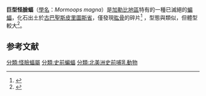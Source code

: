 {{speciesbox
| name = 巨型怪臉蝠
| fossil_range = 早[[全新世|全新世]]
| status = EX
| extinct=化石
| status_ref = <ref name=ITIS>{{cite web|title=ITIS|url=https://www.itis.gov/servlet/SingleRpt/SingleRpt?search_topic=TSN&search_value=946075|accessdate=2014-12-21|ref=1|archive-date=2014-12-21|archive-url=https://web.archive.org/web/20141221141815/http://www.itis.gov/servlet/SingleRpt/SingleRpt?search_topic=TSN&search_value=946075|dead-url=no}}</ref>
| genus = Mormoops
| species = magna
| authority =(Silva-Taboada, 1974)}}
'''巨型怪臉蝠'''（[[學名|學名]]：''Mormoops magna''）是[[加勒比地區|加勒比地區]]特有的一種已滅絕的[[蝙蝠|蝙蝠]]，化石出土於[[古巴|古巴]][[聖斯皮里圖斯省|聖斯皮里圖斯省]]，僅發現[[肱骨|肱骨]]的碎片<ref>{{cite journal |last1=Velazco |first1=Paul |last2=O'Neill |first2=Hannah |date=2013-06-21 |title=Quaternary Bat Diversity in the Dominican Republic |url=https://bioone.org/journals/american-museum-novitates/volume-2013/issue-3779/3779.2/Quaternary-Bat-Diversity-in-the-Dominican-Republic/10.1206/3779.2.short?tab=ArticleLink |journal=American Museum Novitates |volume=3779 |pages=1–20 |doi=10.1206/3779.2 |access-date=2020-10-16 |archive-date=2020-10-18 |archive-url=https://web.archive.org/web/20201018111949/https://bioone.org/journals/american-museum-novitates/volume-2013/issue-3779/3779.2/Quaternary-Bat-Diversity-in-the-Dominican-Republic/10.1206/3779.2.short?tab=ArticleLink |dead-url=no }}</ref> ，型態與{{link-en|大葉怪臉蝠|Ghost-faced bat}}類似，但體型較大<ref>{{cite journal |last1=Silva-Taboada |first1=Gilberto |date=1974 |title=Fossil Chiroptera from Cave Deposits in Central Cuba, with Description of Two New Species (Genera Pteronotus and Mormoops) and the First West Indian Record of Mormoops megalophylla |url=http://www.isez.pan.krakow.pl/journals/azc/pdf/19/19_03.pdf |journal=Acta Zoologica Cracoviensia |volume=31 |issue=3 |pages=33–74 |doi= |access-date=2020-10-16 |archive-date=2019-08-04 |archive-url=https://web.archive.org/web/20190804014441/http://www.isez.pan.krakow.pl/journals/azc/pdf/19/19_03.pdf |dead-url=no }}</ref>。

==参考文献==
{{Reflist}}

{{Taxonbar|from=Q10794752}}

[[分類:怪臉蝠屬|分類:怪臉蝠屬]]
[[分類:史前蝙蝠|分類:史前蝙蝠]]
[[分類:北美洲史前哺乳動物|分類:北美洲史前哺乳動物]]

{{bat-stub}}